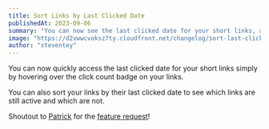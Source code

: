 ```yaml
---
title: Sort Links by Last Clicked Date
publishedAt: 2023-09-06
summary: "You can now see the last clicked date for your short links, and sort them by that date."
image: "https://d2vwwcvoksz7ty.cloudfront.net/changelog/sort-last-clicked.png"
author: "steventey"
---
```


You can now quickly access the last clicked date for your short links simply by hovering over the click count badge on your links.

You can also sort your links by their last clicked date to see which links are still active and which are not.

Shoutout to [Patrick](https://twitter.com/patrickmast) for the [feature request](https://github.com/steven-tey/dub/issues/361)!
